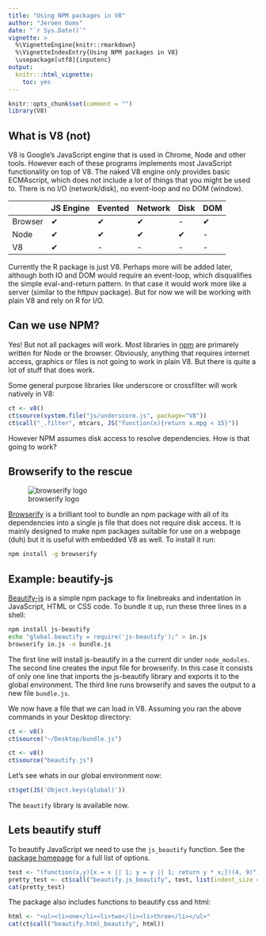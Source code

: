```yaml
---
title: "Using NPM packages in V8"
author: "Jeroen Ooms"
date: "`r Sys.Date()`"
vignette: >
  %\VignetteEngine{knitr::rmarkdown}
  %\VignetteIndexEntry{Using NPM packages in V8}
  \usepackage[utf8]{inputenc} 
output:
  knitr:::html_vignette:
    toc: yes
---
```


```r
knitr::opts_chunk$set(comment = "")
library(V8)
```

## What is V8 (not)

V8 is Google's JavaScript engine that is used in Chrome, Node and other tools. However each of these programs implements most JavaScript functionality on top of V8. The naked V8 engine only provides basic ECMAscript, which does not include a lot of things that you might be used to. There is no I/O (network/disk), no event-loop and no DOM (window).

|         | JS Engine | Evented  | Network | Disk | DOM |
|---------|--------|-----------|------|---------|-----|
| Browser | ✔      | ✔        | ✔    | -     | ✔   |
| Node    | ✔      | ✔        | ✔    | ✔       | -   |
| V8      | ✔      | -         | -    | -       | -   |

Currently the R package is just V8. Perhaps more will be added later, although both IO and DOM would require an event-loop, which disqualifies the simple eval-and-return pattern. In that case it would work more like a server (similar to the httpuv package). But for now we will be working with plain V8 and rely on R for I/O.

## Can we use NPM?

Yes! But not all packages will work. Most libraries in [npm](https://www.npmjs.com) are primarely written for Node or the browser. Obviously, anything that requires internet access, graphics or files is not going to work in plain V8. But there is quite a lot of stuff that does work.

Some general purpose libraries like underscore or crossfilter will work natively in V8:

```r
ct <- v8()
ct$source(system.file("js/underscore.js", package="V8"))
ct$call("_.filter", mtcars, JS("function(x){return x.mpg < 15}"))
```

However NPM assumes disk access to resolve dependencies. How is that going to work?

## Browserify to the rescue

![browserify logo](http://jeroenooms.github.io/V8/browserify.png)

[Browserify](http://browserify.org/) is a brilliant tool to bundle an npm package with all of its dependencies into a single js file that does not require disk access. It is mainly designed to make npm packages suitable for use on a webpage (duh) but it is useful with embedded V8 as well. To install it run:

```bash
npm install -g browserify
```

## Example: beautify-js

[Beautify-js](https://www.npmjs.com/package/js-beautify) is a simple npm package to fix linebreaks and indentation in JavaScript, HTML or CSS code. To bundle it up, run these three lines in a shell:

```bash
npm install js-beautify
echo "global.beautify = require('js-beautify');" > in.js
browserify in.js -o bundle.js
```

The first line will install js-beautify in a the current dir under `node_modules`.
The second line creates the input file for browserify. In this case it consists of only
one line that imports the js-beautify library and exports it to the global environment.
The third line runs browserify and saves the output to a new file `bundle.js`.

We now have a file that we can load in V8. Assuming you ran the above commands in your Desktop directory:

```r
ct <- v8()
ct$source("~/Desktop/bundle.js")
```

```r
ct <- v8()
ct$source("beautify.js")
```

Let's see whats in our global environment now:

```r
ct$get(JS('Object.keys(global)'))
```

The `beautify` library is available now.

## Lets beautify stuff

To beautify JavaScript we need to use the `js_beautify` function. See the [package homepage](https://www.npmjs.com/package/js-beautify) for a full list of options.

```r
test <- "(function(x,y){x = x || 1; y = y || 1; return y * x;})(4, 9)"
pretty_test <- ct$call("beautify.js_beautify", test, list(indent_size = 2))
cat(pretty_test)
```

The package also includes functions to beautify css and html:

```r
html <- "<ul><li>one</li><li>two</li><li>three</li></ul>"
cat(ct$call("beautify.html_beautify", html))
```

